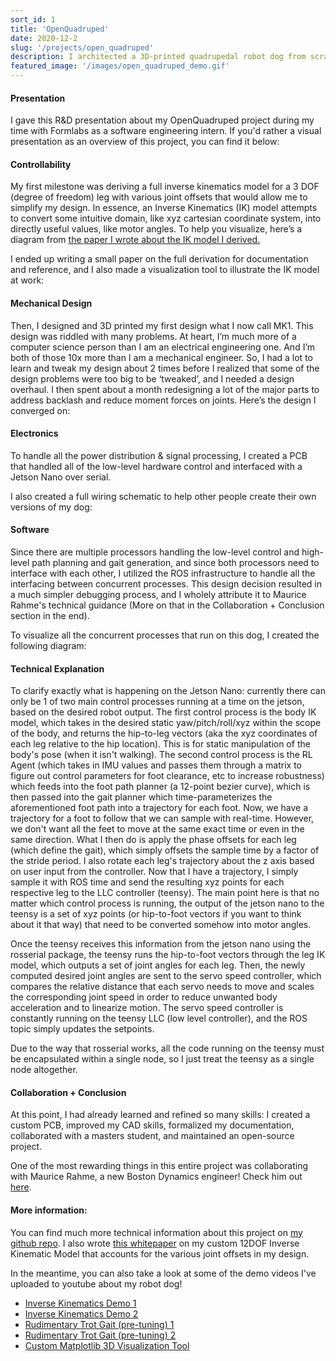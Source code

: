 ```yaml
---
sort_id: 1
title: 'OpenQuadruped'
date: 2020-12-2
slug: '/projects/open_quadruped'
description: I architected a 3D-printed quadrupedal robot dog from scratch. Features custom 12DOF Inverse Kinematics model + Intuitive Gait Planner.
featured_image: '/images/open_quadruped_demo.gif'
---
```


#### Presentation
I gave this R&D presentation about my OpenQuadruped project during my time with Formlabs as a software engineering intern. If you'd rather a visual presentation as an overview of this project, you can find it below:




#### Controllability
My first milestone was deriving a full inverse kinematics model for a 3 DOF (degree of freedom) leg with various joint offsets that would allow me to simplify my design. In essence, an Inverse Kinematics (IK) model attempts to convert some intuitive domain, like xyz cartesian coordinate system, into directly useful values, like motor angles. To help you visualize, here’s a diagram from [the paper I wrote about the IK model I derived.](https://www.adhamelarabawy.com/pdf/IK_Model.pdf)



I ended up writing a small paper on the full derivation for documentation and reference, and I also made a visualization tool to illustrate the IK model at work:





#### Mechanical Design
Then, I designed and 3D printed my first design what I now call MK1. This design was riddled with many problems. At heart, I’m much more of a computer science person than I am an electrical engineering one. And I’m both of those 10x more than I am a mechanical engineer. So, I had a lot to learn and tweak my design about 2 times before I realized that some of the design problems were too big to be ‘tweaked’, and I needed a design overhaul. I then spent about a month redesigning a lot of the major parts to address backlash and reduce moment forces on joints. Here’s the design I converged on:

#### Electronics
To handle all the power distribution & signal processing, I created a PCB that handled all of the low-level hardware control and interfaced with a Jetson Nano over serial.

I also created a full wiring schematic to help other people create their own versions of my dog:


#### Software
Since there are multiple processors handling the low-level control and high-level path planning and gait generation, and since both processors need to interface with each other, I utilized the ROS infrastructure to handle all the interfacing between concurrent processes. This design decision resulted in a much simpler debugging process, and I wholely attribute it to Maurice Rahme's technical guidance (More on that in the Collaboration + Conclusion section in the end).

To visualize all the concurrent processes that run on this dog, I created the following diagram:
#### Technical Explanation
To clarify exactly what is happening on the Jetson Nano: currently there can only be 1 of two main control processes running at a time on the jetson, based on the desired robot output. The first control process is the body IK model, which takes in the desired static yaw/pitch/roll/xyz within the scope of the body, and returns the hip-to-leg vectors (aka the xyz coordinates of each leg relative to the hip location). This is for static manipulation of the body's pose (when it isn't walking). The second control process is the RL Agent (which takes in IMU values and passes them through a matrix to figure out control parameters for foot clearance, etc to increase robustness) which feeds into the foot path planner (a 12-point bezier curve), which is then passed into the gait planner which time-parameterizes the aforementioned foot path into a trajectory for each foot. Now, we have a trajectory for a foot to follow that we can sample with real-time. However, we don't want all the feet to move at the same exact time or even in the same direction. What I then do is apply the phase offsets for each leg (which define the gait), which simply offsets the sample time by a factor of the stride period. I also rotate each leg's trajectory about the z axis based on user input from the controller. Now that I have a trajectory, I simply sample it with ROS time and send the resulting xyz points for each respective leg to the LLC controller (teensy). The main point here is that no matter which control process is running, the output of the jetson nano to the teensy is a set of xyz points (or hip-to-foot vectors if you want to think about it that way) that need to be converted somehow into motor angles.

Once the teensy receives this information from the jetson nano using the rosserial package, the teensy runs the hip-to-foot vectors through the leg IK model, which outputs a set of joint angles for each leg. Then, the newly computed desired joint angles are sent to the servo speed controller, which compares the relative distance that each servo needs to move and scales the corresponding joint speed in order to reduce unwanted body acceleration and to linearize motion. The servo speed controller is constantly running on the teensy LLC (low level controller), and the ROS topic simply updates the setpoints.

Due to the way that rosserial works, all the code running on the teensy must be encapsulated within a single node, so I just treat the teensy as a single node altogether.


#### Collaboration + Conclusion
At this point, I had already learned and refined so many skills: I created a custom PCB, improved my CAD skills, formalized my documentation, collaborated with a masters student, and maintained an open-source project.

One of the most rewarding things in this entire project was collaborating with Maurice Rahme, a new Boston Dynamics engineer! Check him out [here](https://moribots.github.io/).


#### More information:
You can find much more technical information about this project on [my github repo](https://github.com/adham-elarabawy/open-quadruped). I also wrote [this whitepaper](https://www.adham-e.dev/pdf/IK_Model.pdf) on my custom 12DOF Inverse Kinematic Model that accounts for the various joint offsets in my design.

In the meantime, you can also take a look at some of the demo videos I've uploaded to youtube about my robot dog!

* [Inverse Kinematics Demo 1](https://youtu.be/fMi5kvk-6Ek)
* [Inverse Kinematics Demo 2](https://youtu.be/GEAmn419laA)
* [Rudimentary Trot Gait (pre-tuning) 1](https://youtu.be/_3zA3F-i4RU)
* [Rudimentary Trot Gait (pre-tuning) 2](https://youtu.be/O10b29GVjn4)
* [Custom Matplotlib 3D Visualization Tool](https://youtu.be/LBjqJVEXwhM)
